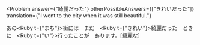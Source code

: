 
<Problem
  answer={"綺麗だった"}
  otherPossibleAnswers={["きれいだった"]}
  translation={"I went to the city when it was still beautiful."}
>
  あの<Ruby t={"まち"}>街</Ruby>には　まだ　<Hide><Ruby t={"きれい"}>綺麗</Ruby>だった</Hide>　ときに　<Ruby t={"い"}>行</Ruby>ったことが　あります。[綺麗な]
</Problem>